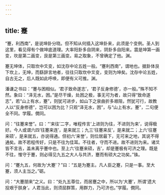 ```yaml
---
---
---
```

title: 蹇
---







“蹇，利西南”，是说坤卦分晓。但不知从何插入这坤卦来，此须是个变例。圣人到这里，看见得有个做坤底道理。大率阳卦多自阴来，阴卦多自阳来。震是坤第一画变，坎是第二画变，艮是第三画变。易之取象，不曾确定了他。渊。

蹇无坤体，只取坎中爻变，如沈存中论五姓一般。“蹇利西南”，谓地也。据卦体艮下坎上，无坤，而繇辞言地者，往往只取坎中爻变，变则为坤矣。沈存中论五姓，自古无之，后人既如此呼唤，即便有义可推。渊。

潘谦之书曰：“蹇与困相似。‘君子致命遂志’，‘君子反身修德’，亦一般。”殊不知不然。象曰：“泽无水，困。”是尽干燥，处困之极，事无可为者，故只得“致命遂志”，若“山上有水，蹇”，则犹可进步，如山下之泉曲折多艰阻，然犹可行，故教人以“反身修德”，岂可以困为比？只观“泽无水，困”，与“山上有水，蹇”，二句便全不同。学履。僩同。

问：“往蹇来誉”。曰：“‘来往’二字，唯程传言‘上进则为往，不进则为来’，说得极好。今人或谓六四‘往蹇来连’，是来就三；九三‘往蹇来反’，是来就二；上六‘往蹇来硕’，是来就五，亦说得通。但初六‘来誉’，则位居最下，无可来之地，其说不得通矣。故不若程传好，只是不往为佳耳。不往者，守而不进。故不进则为来。诸爻皆不言吉，盖未离乎蹇中也。至上六‘往蹇来硕，吉’，却是蹇极有可济之理。既是不往，惟守于蹇，则必得见九五之大人与共济，蹇而有硕大之功矣。”铢。

问：“蹇九五，何故为‘大蹇’？”曰：“五是为蹇主。凡人臣之蹇，只是一事。至大蹇，须人主当之。”砺。

问：“大蹇朋来”之义。曰：“处九五尊位，而居蹇之中，所以为‘大蹇’，所谓‘遗大投艰于朕身’。人君当此，则须屈群策，用群力，乃可济也。”学履。僩同。